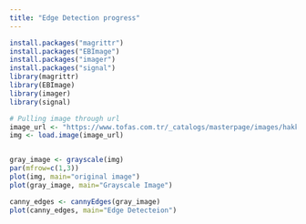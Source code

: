 ```yaml
---
title: "Edge Detection progress"
---
```

```r
install.packages("magrittr")
install.packages("EBImage")
install.packages("imager")
install.packages("signal")
library(magrittr)
library(EBImage)
library(imager)
library(signal)

# Pulling image through url
image_url <- "https://www.tofas.com.tr/_catalogs/masterpage/images/hakkimizda1-2.jpg"
img <- load.image(image_url)


gray_image <- grayscale(img)
par(mfrow=c(1,3))
plot(img, main="original image")
plot(gray_image, main="Grayscale Image")

canny_edges <- cannyEdges(gray_image)
plot(canny_edges, main="Edge Detecteion")


```

